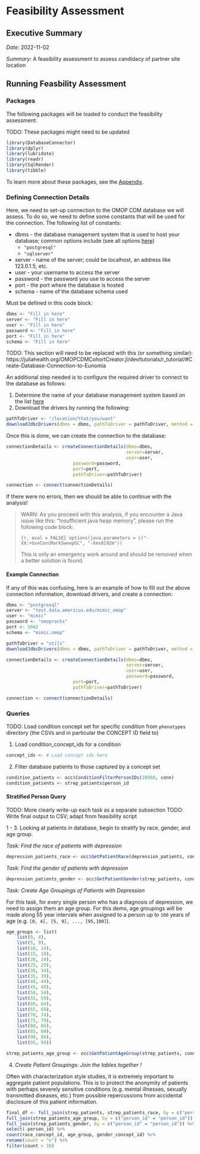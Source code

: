 # Feasibility Assessment

## Executive Summary

*Date:* 2022-11-02

*Summary:* A feasibility assessment to assess candidacy of partner site location

## Running Feasbility Assessment

### Packages

The following packages will be loaded to conduct the feasibility assessment:

TODO: These packages might need to be updated

```r
library(DatabaseConnector)
library(dplyr)
library(lubridate)
library(readr)
library(SqlRender)
library(tibble)
```

To learn more about these packages, see the [Appendix](#appendix).

### Defining Connection Details

Here, we need to set-up connection to the OMOP CDM database we will assess.
To do so, we need to define some constants that will be used for the connection.
The following list of constants:

- dbms - the database management system that is used to host your database; common options include (see all options [here](http://ohdsi.github.io/DatabaseConnector/reference/createConnectionDetails.html))
	- `"postgresql"`
	- `"sqlserver"`
- server - name of the server; could be localhost, an address like 123.0.1.5, etc.
- user - your username to access the server
- password - the password you use to access the server
- port - the port where the database is hosted
- schema - name of the database schema used

Must be defined in this code block:

```r
dbms <- "Fill in here"
server <- "Fill in here"
user <- "Fill in here"
password <- "Fill in here"
port <- "Fill in here"
schema <- "Fill in here"
```

TODO: This section will need to be replaced with this (or something similar): https://juliahealth.org/OMOPCDMCohortCreator.jl/dev/tutorials/r_tutorial/#Create-Database-Connection-to-Eunomia 

An additional step needed is to configure the required driver to connect to the database as follows:

1. Determine the name of your database management system based on the list [here](http://ohdsi.github.io/DatabaseConnector/reference/downloadJdbcDrivers.html)
2. Download the drivers by running the following:
	
```r
pathToDriver <- "/location/that/you/want"
downloadJdbcDrivers(dbms = dbms, pathToDriver = pathToDriver, method = "auto")
```

Once this is done, we can create the connection to the database:

```r
connectionDetails <- createConnectionDetails(dbms=dbms, 
                                             server=server,
                                             user=user,
					     password=password,
					     port=port,
					     pathToDriver=pathToDriver)

connection <- connect(connectionDetails)
```

If there were no errors, then we should be able to continue with the analysis!

> WARN: As you proceed with this analysis, if you encounter a Java issue like this: "Insufficient java heap memory", please run the following code block:
>
> ````{r, eval = FALSE}
> options(java.parameters = c("-XX:+UseConcMarkSweepGC", "-Xmx8192m"))
> ````
>
> This is only an emergency work around and should be removed when a better solution is found.

#### Example Connection

If any of this was confusing, here is an example of how to fill out the above connection information, download drivers, and create a connection:

```r
dbms <- "postgresql"
server <- "test.data.americus.edu/mimic_omop"
user <- "mimic"
password <- "omoprocks"
port <- 5042
schema <- "mimic.omop"

pathToDriver = "utils"
downloadJdbcDrivers(dbms = dbms, pathToDriver = pathToDriver, method = "auto")

connectionDetails <- createConnectionDetails(dbms=dbms, 
                                             server=server,
                                             user=user,
                                             password=password,
					     port=port,
					     pathToDriver=pathToDriver)

connection <- connect(connectionDetails)
```

### Queries

TODO: Load condition concept set for specific condition from `phenotypes` directory (the CSVs and in particular the CONCEPT ID field to)

1. Load condition_concept_ids for a condition

```r
concept_ids <- # Load concept ids here
```


2. Filter database patients to those captured by a concept set

```r
condition_patients <- occ$ConditionFilterPersonIDs(28060, conn)
condition_patients <- strep_patients$person_id
```

#### Stratified Person Query

TODO: More clearly write-up each task as a separate subsection
TODO: Write final output to CSV; adapt from feasibility script

1 - 3. Looking at patients in database, begin to stratify by race, gender, and age group.

*Task: Find the race of patients with depression*
```r
depression_patients_race <- occ$GetPatientRace(depression_patients, conn)
```

*Task: Find the gender of patients with depression*

```r
depression_patients_gender <- occ$GetPatientGender(strep_patients, conn)
```

*Task: Create Age Groupings of Patients with Depression*

For this task, for every single person who has a diagnosis of depression, we need to assign them an age group. For this demo, age groupings will be made along 55 year intervals when assigned to a person up to `100` years of age (e.g. `[0, 4], [5, 9], ..., [95,100]`).

```r
age_groups <- list(
	list(0, 4),
	list(5, 9),
	list(10, 14),
	list(15, 19),
	list(20, 24),
	list(25, 29),
	list(30, 34),
	list(35, 39),
	list(40, 44),
	list(45, 49),
	list(50, 54),
	list(55, 59),
	list(60, 64),
	list(65, 69),
	list(70, 74),
	list(75, 79),
	list(80, 84),
	list(85, 89),
	list(90, 94),
	list(95, 99))

strep_patients_age_group <- occ$GetPatientAgeGroup(strep_patients, conn, age_groupings = age_groups)
```

4. *Create Patient Groupings: Join the tables together !*

Often with characterization style studies, it is extremely important to aggregate patient populations. This is to protect the anonymity of patients with perhaps severely sensitive conditions (e.g. mental illnesses, sexually transmitted diseases, etc.) from possible repercussions from accidental disclosure of this patient information.

```r
final_df <- full_join(strep_patients, strep_patients_race, by = c("person_id" = "person_id")) %>% 
full_join(strep_patients_age_group, by = c("person_id" = "person_id")) %>%
full_join(strep_patients_gender, by = c("person_id" = "person_id")) %>%
select(-person_id) %>% 
count(race_concept_id, age_group, gender_concept_id) %>%
rename(count = "n") %>%
filter(count > 10)
```

